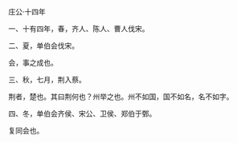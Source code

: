 

庄公·十四年

一、十有四年，春，齐人、陈人、曹人伐宋。

二、夏，单伯会伐宋。

会，事之成也。

三、秋，七月，荆入蔡。

荆者，楚也。其曰荆何也？州举之也。州不如国，国不如名，名不如字。

四、冬，单伯会齐侯、宋公、卫侯、郑伯于鄄。

复同会也。

